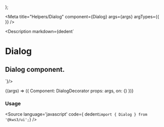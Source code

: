 
};

<Meta
  title="Helpers/Dialog"
  component={Dialog}
  args={args}
  argTypes={{
  }}
/>

<Description markdown={dedent`
# Dialog
## Dialog component.
`}/>

<Canvas>
  <Story
  name="Dialog"
  args={args}
  >
  {(args) => ({
    Component: DialogDecorator
    props: args,
    on: {}
  })}
  </Story>
</Canvas>

<ArgsTable story="Dialog" />

### Usage
<Source
  language='javascript'
  code={ dedent`import { Dialog } from '@kws3/ui';`}
/>